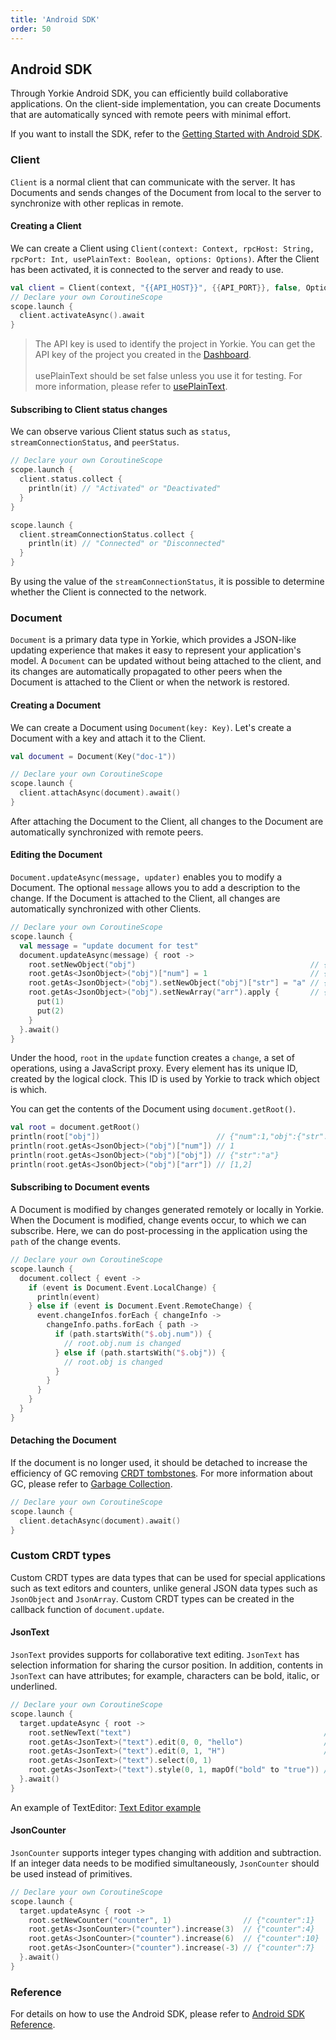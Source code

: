 ```yaml
---
title: 'Android SDK'
order: 50
---
```


## Android SDK

Through Yorkie Android SDK, you can efficiently build collaborative applications. On the client-side implementation, you can create Documents that are automatically synced with remote peers with minimal effort.

If you want to install the SDK, refer to the [Getting Started with Android SDK](/docs/getting-started/with-android-sdk).

### Client

`Client` is a normal client that can communicate with the server. It has Documents and sends changes of the Document from local to the server to synchronize with other replicas in remote.

#### Creating a Client

We can create a Client using `Client(context: Context, rpcHost: String, rpcPort: Int, usePlainText: Boolean, options: Options)`. After the Client has been activated, it is connected to the server and ready to use.

```kotlin
val client = Client(context, "{{API_HOST}}", {{API_PORT}}, false, Options(apiKey = "xxxxx"))
// Declare your own CoroutineScope
scope.launch {
  client.activateAsync().await	
}
```
> The API key is used to identify the project in Yorkie. You can get the API key of the project you created in the [Dashboard]({{DASHBOARD_PATH}}).
<br /><br />
> usePlainText should be set false unless you use it for testing. For more information, please refer to [usePlainText](https://grpc.github.io/grpc-java/javadoc/io/grpc/ManagedChannelBuilder.html#usePlaintext--).


#### Subscribing to Client status changes

We can observe various Client status such as `status`, `streamConnectionStatus`, and `peerStatus`. 

```kotlin
// Declare your own CoroutineScope
scope.launch {
  client.status.collect {
    println(it) // "Activated" or "Deactivated"
  }
}

scope.launch {
  client.streamConnectionStatus.collect {
    println(it) // "Connected" or "Disconnected"
  }
}
```
By using the value of the `streamConnectionStatus`, it is possible to determine whether the Client is connected to the network.


### Document

`Document` is a primary data type in Yorkie, which provides a JSON-like updating experience that makes it easy to represent your application's model. A `Document` can be updated without being attached to the client, and its changes are automatically propagated to other peers when the Document is attached to the Client or when the network is restored.

#### Creating a Document

We can create a Document using `Document(key: Key)`. Let's create a Document with a key and attach it to the Client.

```kotlin
val document = Document(Key("doc-1"))

// Declare your own CoroutineScope
scope.launch {
  client.attachAsync(document).await()
}
```

After attaching the Document to the Client, all changes to the Document are automatically synchronized with remote peers.

#### Editing the Document

`Document.updateAsync(message, updater)` enables you to modify a Document. The optional `message` allows you to add a description to the change. If the Document is attached to the Client, all changes are automatically synchronized with other Clients.

```kotlin
// Declare your own CoroutineScope
scope.launch {
  val message = "update document for test"
  document.updateAsync(message) { root ->
    root.setNewObject("obj")                                       // {"obj":{}}
    root.getAs<JsonObject>("obj")["num"] = 1                       // {"obj":{"num":1}}
    root.getAs<JsonObject>("obj").setNewObject("obj")["str"] = "a" // {"obj":{"num":1,"obj":{"str":"a"}}}
    root.getAs<JsonObject>("obj").setNewArray("arr").apply {       // {"obj":{"num":1,"obj":{"str":"a"},"arr":[1,2]}}
      put(1)
      put(2)
    } 
  }.await()
}
```

Under the hood, `root` in the `update` function creates a `change`, a set of operations, using a JavaScript proxy. Every element has its unique ID, created by the logical clock. This ID is used by Yorkie to track which object is which.

You can get the contents of the Document using `document.getRoot()`.

```kotlin
val root = document.getRoot()
println(root["obj"])                          // {"num":1,"obj":{"str":"a"},"arr":[1,2]}
println(root.getAs<JsonObject>("obj")["num"]) // 1
println(root.getAs<JsonObject>("obj")["obj"]) // {"str":"a"}
println(root.getAs<JsonObject>("obj")["arr"]) // [1,2]
```

#### Subscribing to Document events

A Document is modified by changes generated remotely or locally in Yorkie. When the Document is modified, change events occur, to which we can subscribe. Here, we can do post-processing in the application using the `path` of the change events.

```kotlin
// Declare your own CoroutineScope
scope.launch {
  document.collect { event ->
    if (event is Document.Event.LocalChange) {
      println(event)
    } else if (event is Document.Event.RemoteChange) {
      event.changeInfos.forEach { changeInfo ->
        changeInfo.paths.forEach { path ->
          if (path.startsWith("$.obj.num")) {
            // root.obj.num is changed
          } else if (path.startsWith("$.obj")) {
            // root.obj is changed
          }
        }
      }
    }
  }
}
```

#### Detaching the Document

If the document is no longer used, it should be detached to increase the efficiency of GC removing [CRDT tombstones](https://crdt.tech/glossary). For more information about GC, please refer to [Garbage Collection](https://github.com/yorkie-team/yorkie/blob/main/design/garbage-collection.md).

```kotlin
// Declare your own CoroutineScope
scope.launch {
  client.detachAsync(document).await()
}
```

### Custom CRDT types

Custom CRDT types are data types that can be used for special applications such as text editors and counters, unlike general JSON data types such as `JsonObject` and `JsonArray`. Custom CRDT types can be created in the callback function of `document.update`.

#### JsonText
`JsonText` provides supports for collaborative text editing. `JsonText` has selection information for sharing the cursor position. In addition, contents in `JsonText` can have attributes; for example, characters can be bold, italic, or underlined.

```kotlin
// Declare your own CoroutineScope
scope.launch {
  target.updateAsync { root ->
    root.setNewText("text")                                           // {"text":[]}
    root.getAs<JsonText>("text").edit(0, 0, "hello")                  // {"text":["val":"hello"]}
    root.getAs<JsonText>("text").edit(0, 1, "H")                      // {"text":[{"val":"H"},{"val":"ello"}]}
    root.getAs<JsonText>("text").select(0, 1)
    root.getAs<JsonText>("text").style(0, 1, mapOf("bold" to "true")) // {"text":[{"attrs":{"bold":"true"},"val":"H"},{"val":"ello"}]}
  }.await()
}
```

An example of TextEditor: [Text Editor example](https://github.com/yorkie-team/yorkie-android-sdk/tree/main/examples/texteditor)


#### JsonCounter

`JsonCounter` supports integer types changing with addition and subtraction. If an integer data needs to be modified simultaneously, `JsonCounter` should be used instead of primitives.

```kotlin
// Declare your own CoroutineScope
scope.launch {
  target.updateAsync { root ->
    root.setNewCounter("counter", 1)                // {"counter":1}
    root.getAs<JsonCounter>("counter").increase(3)  // {"counter":4}
    root.getAs<JsonCounter>("counter").increase(6)  // {"counter":10}
    root.getAs<JsonCounter>("counter").increase(-3) // {"counter":7}
  }.await()
}
```


### Reference

For details on how to use the Android SDK, please refer to [Android SDK Reference](https://yorkie.dev/yorkie-android-sdk).
